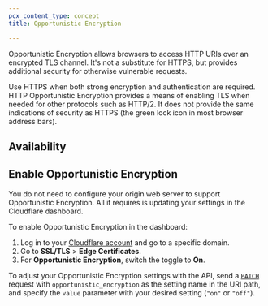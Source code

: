 ```yaml
---
pcx_content_type: concept
title: Opportunistic Encryption

---
```



Opportunistic Encryption allows browsers to access HTTP URIs over an encrypted TLS channel. It's not a substitute for HTTPS, but provides additional security for otherwise vulnerable requests.

Use HTTPS when both strong encryption and authentication are required. HTTP Opportunistic Encryption provides a means of enabling TLS when needed for other protocols such as HTTP/2. It does not provide the same indications of security as HTTPS (the green lock icon in most browser address bars).

## Availability

<FeatureTable id="ssl.opportunistic_encryption" />

## Enable Opportunistic Encryption

You do not need to configure your origin web server to support Opportunistic Encryption. All it requires is updating your settings in the Cloudflare dashboard.

<Tabs> <TabItem label="dashboard">

To enable Opportunistic Encryption in the dashboard:

1. Log in to your [Cloudflare account](https://dash.cloudflare.com) and go to a specific domain.
2. Go to **SSL/TLS** > **Edge Certificates**.
3. For **Opportunistic Encryption**, switch the toggle to **On**.

</TabItem> <TabItem label="api">

To adjust your Opportunistic Encryption settings with the API, send a [`PATCH`](/api/operations/zone-settings-edit-single-setting) request with `opportunistic_encryption` as the setting name in the URI path, and specify the `value` parameter with your desired setting (`"on"` or `"off"`).

</TabItem> </Tabs>

<Render file="configuration-rule-promotion" product="rules" />

